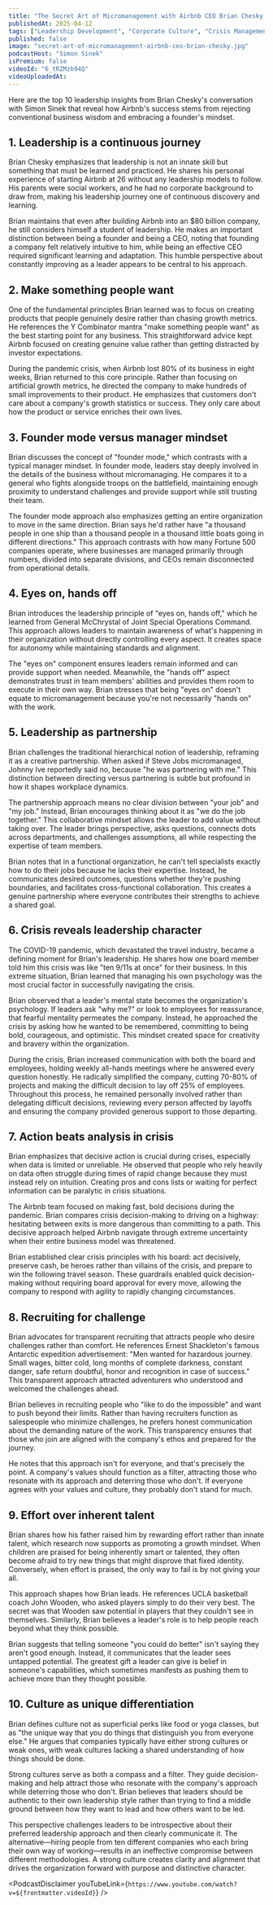 ```yaml
---
title: "The Secret Art of Micromanagement with Airbnb CEO Brian Chesky | A Bit of Optimism Podcast"
publishedAt: 2025-04-12
tags: ["Leadership Development", "Corporate Culture", "Crisis Management"]
published: false
image: "secret-art-of-micromanagement-airbnb-ceo-brian-chesky.jpg"
podcastHost: "Simon Sinek"
isPremium: false
videoId: "6_tRZMzb94Q"
videoUploadedAt: 
---
```



<PodcastSummaryPageLayout frontmatter={frontmatter}>

Here are the top 10 leadership insights from Brian Chesky's conversation with Simon Sinek that reveal how Airbnb's success stems from rejecting conventional business wisdom and embracing a founder's mindset.

## 1. Leadership is a continuous journey
Brian Chesky emphasizes that leadership is not an innate skill but something that must be learned and practiced. He shares his personal experience of starting Airbnb at 26 without any leadership models to follow. His parents were social workers, and he had no corporate background to draw from, making his leadership journey one of continuous discovery and learning.

Brian maintains that even after building Airbnb into an $80 billion company, he still considers himself a student of leadership. He makes an important distinction between being a founder and being a CEO, noting that founding a company felt relatively intuitive to him, while being an effective CEO required significant learning and adaptation. This humble perspective about constantly improving as a leader appears to be central to his approach.

## 2. Make something people want
One of the fundamental principles Brian learned was to focus on creating products that people genuinely desire rather than chasing growth metrics. He references the Y Combinator mantra "make something people want" as the best starting point for any business. This straightforward advice kept Airbnb focused on creating genuine value rather than getting distracted by investor expectations.

During the pandemic crisis, when Airbnb lost 80% of its business in eight weeks, Brian returned to this core principle. Rather than focusing on artificial growth metrics, he directed the company to make hundreds of small improvements to their product. He emphasizes that customers don't care about a company's growth statistics or success. They only care about how the product or service enriches their own lives.

## 3. Founder mode versus manager mindset
Brian discusses the concept of "founder mode," which contrasts with a typical manager mindset. In founder mode, leaders stay deeply involved in the details of the business without micromanaging. He compares it to a general who fights alongside troops on the battlefield, maintaining enough proximity to understand challenges and provide support while still trusting their team.

The founder mode approach also emphasizes getting an entire organization to move in the same direction. Brian says he'd rather have "a thousand people in one ship than a thousand people in a thousand little boats going in different directions." This approach contrasts with how many Fortune 500 companies operate, where businesses are managed primarily through numbers, divided into separate divisions, and CEOs remain disconnected from operational details.

## 4. Eyes on, hands off
Brian introduces the leadership principle of "eyes on, hands off," which he learned from General McChrystal of Joint Special Operations Command. This approach allows leaders to maintain awareness of what's happening in their organization without directly controlling every aspect. It creates space for autonomy while maintaining standards and alignment.

The "eyes on" component ensures leaders remain informed and can provide support when needed. Meanwhile, the "hands off" aspect demonstrates trust in team members' abilities and provides them room to execute in their own way. Brian stresses that being "eyes on" doesn't equate to micromanagement because you're not necessarily "hands on" with the work.

## 5. Leadership as partnership
Brian challenges the traditional hierarchical notion of leadership, reframing it as a creative partnership. When asked if Steve Jobs micromanaged, Johnny Ive reportedly said no, because "he was partnering with me." This distinction between directing versus partnering is subtle but profound in how it shapes workplace dynamics.

The partnership approach means no clear division between "your job" and "my job." Instead, Brian encourages thinking about it as "we do the job together." This collaborative mindset allows the leader to add value without taking over. The leader brings perspective, asks questions, connects dots across departments, and challenges assumptions, all while respecting the expertise of team members.

Brian notes that in a functional organization, he can't tell specialists exactly how to do their jobs because he lacks their expertise. Instead, he communicates desired outcomes, questions whether they're pushing boundaries, and facilitates cross-functional collaboration. This creates a genuine partnership where everyone contributes their strengths to achieve a shared goal.

## 6. Crisis reveals leadership character
The COVID-19 pandemic, which devastated the travel industry, became a defining moment for Brian's leadership. He shares how one board member told him this crisis was like "ten 9/11s at once" for their business. In this extreme situation, Brian learned that managing his own psychology was the most crucial factor in successfully navigating the crisis.

Brian observed that a leader's mental state becomes the organization's psychology. If leaders ask "why me?" or look to employees for reassurance, that fearful mentality permeates the company. Instead, he approached the crisis by asking how he wanted to be remembered, committing to being bold, courageous, and optimistic. This mindset created space for creativity and bravery within the organization.

During the crisis, Brian increased communication with both the board and employees, holding weekly all-hands meetings where he answered every question honestly. He radically simplified the company, cutting 70-80% of projects and making the difficult decision to lay off 25% of employees. Throughout this process, he remained personally involved rather than delegating difficult decisions, reviewing every person affected by layoffs and ensuring the company provided generous support to those departing.

## 7. Action beats analysis in crisis
Brian emphasizes that decisive action is crucial during crises, especially when data is limited or unreliable. He observed that people who rely heavily on data often struggle during times of rapid change because they must instead rely on intuition. Creating pros and cons lists or waiting for perfect information can be paralytic in crisis situations.

The Airbnb team focused on making fast, bold decisions during the pandemic. Brian compares crisis decision-making to driving on a highway: hesitating between exits is more dangerous than committing to a path. This decisive approach helped Airbnb navigate through extreme uncertainty when their entire business model was threatened.

Brian established clear crisis principles with his board: act decisively, preserve cash, be heroes rather than villains of the crisis, and prepare to win the following travel season. These guardrails enabled quick decision-making without requiring board approval for every move, allowing the company to respond with agility to rapidly changing circumstances.

## 8. Recruiting for challenge
Brian advocates for transparent recruiting that attracts people who desire challenges rather than comfort. He references Ernest Shackleton's famous Antarctic expedition advertisement: "Men wanted for hazardous journey. Small wages, bitter cold, long months of complete darkness, constant danger, safe return doubtful, honor and recognition in case of success." This transparent approach attracted adventurers who understood and welcomed the challenges ahead.

Brian believes in recruiting people who "like to do the impossible" and want to push beyond their limits. Rather than having recruiters function as salespeople who minimize challenges, he prefers honest communication about the demanding nature of the work. This transparency ensures that those who join are aligned with the company's ethos and prepared for the journey.

He notes that this approach isn't for everyone, and that's precisely the point. A company's values should function as a filter, attracting those who resonate with its approach and deterring those who don't. If everyone agrees with your values and culture, they probably don't stand for much.

## 9. Effort over inherent talent
Brian shares how his father raised him by rewarding effort rather than innate talent, which research now supports as promoting a growth mindset. When children are praised for being inherently smart or talented, they often become afraid to try new things that might disprove that fixed identity. Conversely, when effort is praised, the only way to fail is by not giving your all.

This approach shapes how Brian leads. He references UCLA basketball coach John Wooden, who asked players simply to do their very best. The secret was that Wooden saw potential in players that they couldn't see in themselves. Similarly, Brian believes a leader's role is to help people reach beyond what they think possible.

Brian suggests that telling someone "you could do better" isn't saying they aren't good enough. Instead, it communicates that the leader sees untapped potential. The greatest gift a leader can give is belief in someone's capabilities, which sometimes manifests as pushing them to achieve more than they thought possible.

## 10. Culture as unique differentiation
Brian defines culture not as superficial perks like food or yoga classes, but as "the unique way that you do things that distinguish you from everyone else." He argues that companies typically have either strong cultures or weak ones, with weak cultures lacking a shared understanding of how things should be done.

Strong cultures serve as both a compass and a filter. They guide decision-making and help attract those who resonate with the company's approach while deterring those who don't. Brian believes that leaders should be authentic to their own leadership style rather than trying to find a middle ground between how they want to lead and how others want to be led.

This perspective challenges leaders to be introspective about their preferred leadership approach and then clearly communicate it. The alternative—hiring people from ten different companies who each bring their own way of working—results in an ineffective compromise between different methodologies. A strong culture creates clarity and alignment that drives the organization forward with purpose and distinctive character.

<PodcastDisclaimer youTubeLink={`https://www.youtube.com/watch?v=${frontmatter.videoId}`} />

</PodcastSummaryPageLayout>

